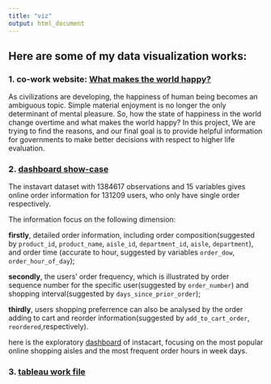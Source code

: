 ```yaml
---
title: "viz"
output: html_document
---
```


## Here are some of my data visualization works:

### 1. co-work website: [What makes the world happy?](https://gaotongliu.github.io/P8105_final_report.io/index.html)
As civilizations are developing, the happiness of human being becomes an ambiguous topic. Simple material enjoyment is no longer the only determinant of mental pleasure. So, how the state of happiness in the world change overtime and what makes the world happy? In this project, We are trying to find the reasons, and our final goal is to provide helpful information for governments to make better decisions with respect to higher life evaluation.

### 2. [dashboard show-case](dashboard.html)

The instavart dataset with 1384617 observations and 15 variables gives online order information for 131209 users, who only have single order respectively.

The information focus on the following dimension: 

**firstly**, detailed order information, including order composition(suggested by `product_id`, `product_name`, `aisle_id`, `department_id`, `aisle`, `department`), and order time (accurate to hour, suggested by variables `order_dow`, `order_hour_of_day`);

**secondly**, the users’ order frequency, which is illustrated by order sequence number for the specific user(suggested by `order_number`) and shopping interval(suggested by `days_since_prior_order`); 

**thirdly**, users shopping preferrence can also be analysed by the order adding to cart and reorder information(suggested by `add_to_cart_order`, `reordered`,respectively).

here is the exploratory [dashboard](dashboard.html) of instacart, focusing on the most popular online shopping aisles and the most frequent order hours in week days.

### 3. [tableau work file](https://public.tableau.com/profile/yuqi.miao#!/)
